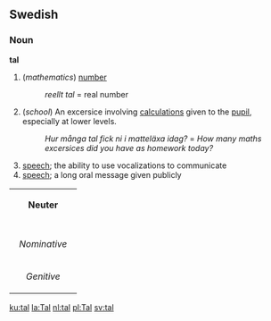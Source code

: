 ==Swedish==
===Noun===
'''tal'''

# (''mathematics'') [[number]] 
#: ''reellt tal'' = real number
# (''school'') An excersice involving [[calculation]]s given to the [[pupil]], especially at lower levels.
#: ''Hur många tal fick ni i matteläxa idag?'' = ''How many maths excersices did you have as homework today?''
# [[speech]]; the ability to use vocalizations to communicate
# [[speech]]; a long oral message given publicly

{| border=1 cellspacing=0
| bgcolor="#FFFFF0" colspan=5 align=center | '''Neuter'''
|-
|- bgcolor="#FFFFF0" align=center
! rowspan=2 | 
| colspan=2 width=105| Singular 
| colspan=2 | Plural
|- bgcolor="#FFFFF0" align=center
| width=105 | ''Indefinite'' 
| width=105 | ''Definite'' 
| width=105 |  ''Indefinite'' 
|  width=105 | ''Definite''
|- align=center
| width=105 bgcolor="#FFFFF0" | ''Nominative'' 
| [[tal]]
| [[talet]]
| [[tal]]
| [[talen]]
|- align=center
| width=105 bgcolor="#FFFFF0" | ''Genitive'' 
| [[tals]]
| [[talets]]
| [[tals]]
| [[talens]]
|}

[[ku:tal]]
[[la:Tal]]
[[nl:tal]]
[[pl:Tal]]
[[sv:tal]]
